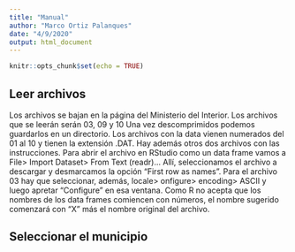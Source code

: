 ```yaml
---
title: "Manual"
author: "Marco Ortiz Palanques"
date: "4/9/2020"
output: html_document
---
```


```r
knitr::opts_chunk$set(echo = TRUE)
```

## Leer archivos  
Los archivos se bajan en la página del Ministerio del Interior.
Los archivos que se leerán serán 03, 09 y 10
Una vez descomprimidos podemos guardarlos en un directorio. Los archivos con la data vienen numerados del 01 al 10 y tienen la extensión .DAT. Hay además otros dos archivos con las instrucciones.
Para abrir el archivo en RStudio como un data frame vamos a File> Import Dataset> From Text (readr)... Allí, seleccionamos el archivo a descargar y desmarcamos la opción "First row as names". Para el archivo 03 hay que seleccionar, además, locale> onfigure> encoding> ASCII y luego apretar "Configure" en esa ventana. Como R no acepta que los nombres de los data frames comiencen con números, el nombre sugerido comenzará con "X" más el nombre original del archivo.

## Seleccionar el municipio  

